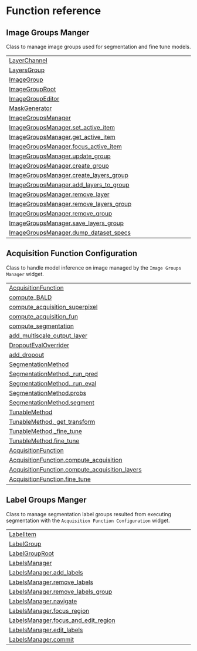 # Function reference {.doc .doc-index}

## Image Groups Manger

Class to manage image groups used for segmentation and fine tune models.

| | |
| --- | --- |
| [LayerChannel](LayerChannel.qmd#napari_activelearning.LayerChannel) |  |
| [LayersGroup](LayersGroup.qmd#napari_activelearning.LayersGroup) |  |
| [ImageGroup](ImageGroup.qmd#napari_activelearning.ImageGroup) |  |
| [ImageGroupRoot](ImageGroupRoot.qmd#napari_activelearning.ImageGroupRoot) |  |
| [ImageGroupEditor](ImageGroupEditor.qmd#napari_activelearning.ImageGroupEditor) |  |
| [MaskGenerator](MaskGenerator.qmd#napari_activelearning.MaskGenerator) |  |
| [ImageGroupsManager](ImageGroupsManager.qmd#napari_activelearning.ImageGroupsManager) |  |
| [ImageGroupsManager.set_active_item](ImageGroupsManager.set_active_item.qmd#napari_activelearning.ImageGroupsManager.set_active_item) |  |
| [ImageGroupsManager.get_active_item](ImageGroupsManager.get_active_item.qmd#napari_activelearning.ImageGroupsManager.get_active_item) |  |
| [ImageGroupsManager.focus_active_item](ImageGroupsManager.focus_active_item.qmd#napari_activelearning.ImageGroupsManager.focus_active_item) |  |
| [ImageGroupsManager.update_group](ImageGroupsManager.update_group.qmd#napari_activelearning.ImageGroupsManager.update_group) |  |
| [ImageGroupsManager.create_group](ImageGroupsManager.create_group.qmd#napari_activelearning.ImageGroupsManager.create_group) |  |
| [ImageGroupsManager.create_layers_group](ImageGroupsManager.create_layers_group.qmd#napari_activelearning.ImageGroupsManager.create_layers_group) |  |
| [ImageGroupsManager.add_layers_to_group](ImageGroupsManager.add_layers_to_group.qmd#napari_activelearning.ImageGroupsManager.add_layers_to_group) |  |
| [ImageGroupsManager.remove_layer](ImageGroupsManager.remove_layer.qmd#napari_activelearning.ImageGroupsManager.remove_layer) |  |
| [ImageGroupsManager.remove_layers_group](ImageGroupsManager.remove_layers_group.qmd#napari_activelearning.ImageGroupsManager.remove_layers_group) |  |
| [ImageGroupsManager.remove_group](ImageGroupsManager.remove_group.qmd#napari_activelearning.ImageGroupsManager.remove_group) |  |
| [ImageGroupsManager.save_layers_group](ImageGroupsManager.save_layers_group.qmd#napari_activelearning.ImageGroupsManager.save_layers_group) |  |
| [ImageGroupsManager.dump_dataset_specs](ImageGroupsManager.dump_dataset_specs.qmd#napari_activelearning.ImageGroupsManager.dump_dataset_specs) |  |

## Acquisition Function Configuration

Class to handle model inference on image managed by the `Image Groups Manager` widget.

| | |
| --- | --- |
| [AcquisitionFunction](AcquisitionFunction.qmd#napari_activelearning.AcquisitionFunction) |  |
| [compute_BALD](compute_BALD.qmd#napari_activelearning.compute_BALD) |  |
| [compute_acquisition_superpixel](compute_acquisition_superpixel.qmd#napari_activelearning.compute_acquisition_superpixel) |  |
| [compute_acquisition_fun](compute_acquisition_fun.qmd#napari_activelearning.compute_acquisition_fun) |  |
| [compute_segmentation](compute_segmentation.qmd#napari_activelearning.compute_segmentation) |  |
| [add_multiscale_output_layer](add_multiscale_output_layer.qmd#napari_activelearning.add_multiscale_output_layer) |  |
| [DropoutEvalOverrider](DropoutEvalOverrider.qmd#napari_activelearning.DropoutEvalOverrider) |  |
| [add_dropout](add_dropout.qmd#napari_activelearning.add_dropout) |  |
| [SegmentationMethod](SegmentationMethod.qmd#napari_activelearning.SegmentationMethod) |  |
| [SegmentationMethod._run_pred](SegmentationMethod._run_pred.qmd#napari_activelearning.SegmentationMethod._run_pred) |  |
| [SegmentationMethod._run_eval](SegmentationMethod._run_eval.qmd#napari_activelearning.SegmentationMethod._run_eval) |  |
| [SegmentationMethod.probs](SegmentationMethod.probs.qmd#napari_activelearning.SegmentationMethod.probs) |  |
| [SegmentationMethod.segment](SegmentationMethod.segment.qmd#napari_activelearning.SegmentationMethod.segment) |  |
| [TunableMethod](TunableMethod.qmd#napari_activelearning.TunableMethod) |  |
| [TunableMethod._get_transform](TunableMethod._get_transform.qmd#napari_activelearning.TunableMethod._get_transform) |  |
| [TunableMethod._fine_tune](TunableMethod._fine_tune.qmd#napari_activelearning.TunableMethod._fine_tune) |  |
| [TunableMethod.fine_tune](TunableMethod.fine_tune.qmd#napari_activelearning.TunableMethod.fine_tune) |  |
| [AcquisitionFunction](AcquisitionFunction.qmd#napari_activelearning.AcquisitionFunction) |  |
| [AcquisitionFunction.compute_acquisition](AcquisitionFunction.compute_acquisition.qmd#napari_activelearning.AcquisitionFunction.compute_acquisition) |  |
| [AcquisitionFunction.compute_acquisition_layers](AcquisitionFunction.compute_acquisition_layers.qmd#napari_activelearning.AcquisitionFunction.compute_acquisition_layers) |  |
| [AcquisitionFunction.fine_tune](AcquisitionFunction.fine_tune.qmd#napari_activelearning.AcquisitionFunction.fine_tune) |  |

## Label Groups Manger

Class to manage segmentation label groups resulted from executing segmentation with the `Acquisition Function Configuration` widget.

| | |
| --- | --- |
| [LabelItem](LabelItem.qmd#napari_activelearning.LabelItem) |  |
| [LabelGroup](LabelGroup.qmd#napari_activelearning.LabelGroup) |  |
| [LabelGroupRoot](LabelGroupRoot.qmd#napari_activelearning.LabelGroupRoot) |  |
| [LabelsManager](LabelsManager.qmd#napari_activelearning.LabelsManager) |  |
| [LabelsManager.add_labels](LabelsManager.add_labels.qmd#napari_activelearning.LabelsManager.add_labels) |  |
| [LabelsManager.remove_labels](LabelsManager.remove_labels.qmd#napari_activelearning.LabelsManager.remove_labels) |  |
| [LabelsManager.remove_labels_group](LabelsManager.remove_labels_group.qmd#napari_activelearning.LabelsManager.remove_labels_group) |  |
| [LabelsManager.navigate](LabelsManager.navigate.qmd#napari_activelearning.LabelsManager.navigate) |  |
| [LabelsManager.focus_region](LabelsManager.focus_region.qmd#napari_activelearning.LabelsManager.focus_region) |  |
| [LabelsManager.focus_and_edit_region](LabelsManager.focus_and_edit_region.qmd#napari_activelearning.LabelsManager.focus_and_edit_region) |  |
| [LabelsManager.edit_labels](LabelsManager.edit_labels.qmd#napari_activelearning.LabelsManager.edit_labels) |  |
| [LabelsManager.commit](LabelsManager.commit.qmd#napari_activelearning.LabelsManager.commit) |  |